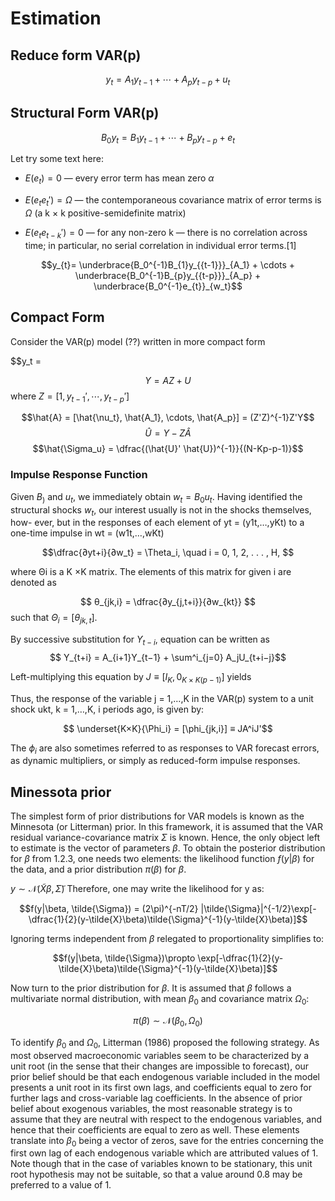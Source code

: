 # Estimation {#estimation}


## Reduce form VAR(p)


$$y_{t}= A_1y_{t-1} + \cdots + A_p y_{t-p} + u_t$$



## Structural Form VAR(p)


$$B_0y_{t}= B_{1}y_{{t-1}}+\cdots +B_{p}y_{{t-p}}+e_{t}$$

Let try some text here:

 - $E(e_t) = 0$ —  every error term has mean zero $\alpha$ 
 
 - $E (e_{t}e_{t}')= \Omega$ —  the contemporaneous covariance matrix of error terms is $\Omega$
 (a k × k positive-semidefinite matrix)
 
 - $E(e_{t}e_{{t-k}}')=0$ — for any non-zero k — there is no correlation across time; in particular, no serial correlation in individual error terms.[1]
 

$$y_{t}= \underbrace{B_0^{-1}B_{1}y_{{t-1}}}_{A_1} + \cdots + \underbrace{B_0^{-1}B_{p}y_{{t-p}}}_{A_p} + \underbrace{B_0^{-1}e_{t}}_{w_t}$$


## Compact Form 

Consider the VAR(p) model (??) written in more compact form

$$y_t = 

$$Y = AZ + U$$
where $Z = [1, y_{t-1}', \cdots, y_{t-p}']$


$$\hat{A} = [\hat{\nu_t}, \hat{A_1}, \cdots, \hat{A_p}] = (Z'Z)^{-1}Z'Y$$
$$\hat{U} = Y - Z\hat{A}$$
$$\hat{\Sigma_u} = \dfrac{(\hat{U}' \hat{U})^{-1}}{(N-Kp-p-1)}$$

### Impulse Response Function

Given $B_)$ and $u_t$, we immediately obtain $w_t = B_0u_t$. Having identified the
structural shocks $w_t$, our interest usually is not in the shocks themselves, how-
ever, but in the responses of each element of yt = (y1t,...,yKt) to a one-time
impulse in wt = (w1t,...,wKt)

$$\dfrac{∂yt+i}{∂w_t} = \Theta_i, \quad i = 0, 1, 2, . . . , H, $$

where Θi is a K ×K matrix. The elements of this matrix for given i are denoted as

$$ θ_{jk,i} = \dfrac{∂y_{j,t+i}}{∂w_{kt}} $$ 
such that $\Theta_i = [\theta_{jk,t}].$

By successive substitution for $Y_{t−i}$, equation can be written as
$$ Y_{t+i} = A_{i+1}Y_{t−1} + \sum^i_{j=0} A_jU_{t+i−j}$$

Left-multiplying this equation by $J ≡ [I_K, 0_{K×K(p−1)}]$ yields
\begin{align}
y_{t+i} = & JA_{i+1}Y_{t−1} + \sum^{i}_{j=0} JA^jU_{t+i−j} \\
        = & JA^{i+1}Y_{t−1} + \sum^i_{j=0} JA^{j}J'JU_{t+i−j} \\
        = & JA^{i+1}Y_{t−1} + \sum^i_{j=0} JA^{j}Ju_{t+i−j} \\
\end{align}

Thus, the response of the variable j = 1,...,K in the VAR(p) system to a unit
shock ukt, k = 1,...,K, i periods ago, is given by:

$$ \underset{K×K}{\Phi_i} = [\phi_{jk,i}] ≡ JA^iJ'$$

The $\phi_i$ are also sometimes referred to as responses to VAR forecast errors, as
dynamic multipliers, or simply as reduced-form impulse responses.

## Minessota prior

The simplest form of prior distributions for VAR models is known as the Minnesota (or Litterman) prior. In this framework, it is assumed that the VAR residual variance-covariance matrix $\Sigma$ is known. Hence, the only object left to estimate is the vector of parameters $\beta$. To obtain the posterior distribution for $\beta$ from 1.2.3, one needs two elements: the likelihood function $f(y |\beta)$ for the data,
and a prior distribution $\pi(\beta)$ for $\beta$.

$y\sim \mathcal{N}(\tilde{X}\beta, \tilde{\Sigma})$ Therefore, one may write the likelihood for y as:

$$f(y|\beta, \tilde{\Sigma}) = (2\pi)^{-nT/2} |\tilde{\Sigma}|^{-1/2}\exp[-\dfrac{1}{2}(y-\tilde{X}\beta)\tilde{\Sigma}^{-1}(y-\tilde{X}\beta)]$$

Ignoring terms independent from $\beta$ relegated to proportionality simplifies to:

$$f(y|\beta, \tilde{\Sigma})\propto \exp[-\dfrac{1}{2}(y-\tilde{X}\beta)\tilde{\Sigma}^{-1}(y-\tilde{X}\beta)]$$
 
 Now turn to the prior distribution for $\beta$. It is assumed that $\beta$ follows a multivariate normal distribution, with mean $\beta_0$ and covariance matrix $\Omega_0$:
 
 $$\pi(\beta) \sim \mathcal{N}(\beta_0, \Omega_0)$$
 
To identify $\beta_0$ and $\Omega_0$, Litterman (1986) proposed the following strategy. As most observed macroeconomic variables seem to be characterized by a unit root (in the sense that their changes are impossible to forecast), our prior belief should be that each endogenous variable included in the model presents a unit root in its first own lags, and coefficients equal to zero for further lags and cross-variable lag coefficients. In the absence of prior belief about exogenous variables, the most reasonable strategy is to assume that they are neutral with respect to the endogenous variables, and hence that their coefficients are equal to zero as well. These elements translate into $\beta_0$ being a vector of zeros, save for the entries concerning the first own lag of each endogenous variable which are attributed values of 1. Note though that in the case of variables known to be stationary, this unit root hypothesis may not be suitable, so that a value around 0.8 may be preferred to a value of 1.


